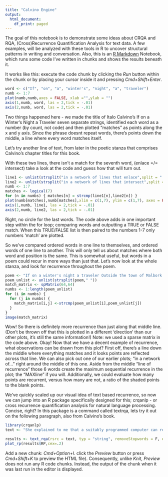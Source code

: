 ```yaml
---
title: "Calvino Engine"
output:
  html_document:
    df_print: paged
---
```

The goal of this notebook is to demonstrate some ideas about CRQA and RQA, (Cross)Recurrence Quantification Analysis for text data. A few examples, will be analyzed with these tools in R to uncover structural patterns in writing and conversation. Also, this is an [R Markdown](http://rmarkdown.rstudio.com) Notebook, which runs some code I've written in chunks and shows the results beneath it.

It works like this: execute the code chunk by clicking the *Run* button within the chunk or by placing your cursor inside it and pressing *Cmd+Shift+Enter*. 

```r
word <- c("If", "on", "a", "winter's", "night", "a", "traveler")
numb <- 1:7
plot(numb,numb,axes = FALSE, xlab ="",ylab = "")
axis(1,numb, word, las = 2,tick = -.01)
axis(2,numb, word, las = 2,tick = -.01)
```
Two things happened here - we made the title of Italo Calvino's If on a Winter's Night a Traveler seven separate strings, identified each word as a number (by count, not code) and then plotted "matches" as points along the x and y axis.  Since the phrase doesnt repeat words, there's points down the middle, a line where every word matches itself. 

Let's try another line of text, from later in the poetic stanza that comprises Calvino's chapter titles for this book.

With these two lines, there isn't a match for the seventh word, (enlace =/= intersect) take a look at the code and guess how that will turn out.
```r
line1 <- unlist(strsplit("in a network of lines that enlace",split = " "))
line2 <- unlist(strsplit("in a network of lines that intersect",split = " "))
numb <- 1:7
matches <- logical(7)
for (n in numbs) { matches[n] = strcmp(line1[n],line2[n]) }
plot(numb[matches],numb[matches],xlim = c(1,7), ylim = c(1,7), axes = FALSE, xlab ="",ylab = "")
axis(1,numb, line1, las = 2,tick = -.01)
axis(2,numb, line2, las = 2,tick = -.01)
```
Right, no circle for the last words. The code above adds in one important step within the for loop; comparing words and outputting a TRUE or FALSE match. When this TRUE/FALSE list is then paired to the numbers 1-7 only numbers 'match' are plotted.

So we've compared ordered words in one line to themselves, and ordered words of one line to another. This will only tell us about matches where both word and position is the same. This is somewhat useful, but words in a poem could recur in more ways than just that.
Let's now look at the whole stanza, and look for recurrence throughout the poem. 
```r
poem <- "If on a winter's night a traveler Outside the town of Malbork Leaning from the steep slope Without fear of wind or vertigo Looks down in the gathering shadow In a network of lines that enlace In a network of lines that intersect On the carpet of leaves illuminated by the moon Around an empty grave What story down there awaits its end"
poem_unlist <- unlist(strsplit(poem," "))
match_matrix <- spMatrix(64,64)
numbs <- 1:length(poem_unlist)
for (i in numbs) { 
  for (j in numbs) {
    match_matrix[i,j] <-strcmp(poem_unlist[i],poem_unlist[j])
  }
}
image(match_matrix)
```

Wow! So there is definitely more recurrence than just along that middle line. (Don't be thrown off that this is plotted in a different 'direction' than our other plots, it's still the same information!)  Note: we used a sparse matrix in the code above.
  Okay! Now that we have a decent example of recurrence, what observations can be drawn from this plot? First off, there's a line down the middle where everything matches and it looks points are reflected across that line.  We can also pick out one of our earlier plots; "in a network of..." right around the middle of this one. Aside from the middle "line of recurrence" those 6 words create the maximum sequential recurrence in the plot; the "MAXline" if you will. Additionally, we could evaluate how many points are recurrent, versus how many are not, a ratio of the shaded points to the blank points.
  
We've quickly scaled up our visual idea of text based recurrence, so now we can jump into an R package specifically designed for this; crqanlp - or cross recurrence quantification analysis for natural language processing.  Concise, right? In this package is a command called textrqa, lets try it out on the following paragraph, also from Calvino's book. 

```r
library(crqanlp)
text <- "She explained to me that a suitably programmed computer can read a novel in a few minutes and record the list of all the words contained in the text, in order of frequency. That way I can have an already completed reading at hand, Lotaria says, with an incalculable saving of time. What is the reading of a text, in fact, except the recording of certain thematic recurrences, certain insistences of forms and meanings? An electronic reading supplies me with a list of the frequencies, which I have only to glance at to form an idea of the problems the book suggests to my critical study. Naturally, at the highest frequencies the list records countless articles, pronouns, particles, but I don't pay them any attention. I head straight for the words richest in meaning; they can give me a fairly precise notion of the book"

results <- text_rqa(rsrc = text, typ = "string", removeStopwords = F, embed = 1)
plot_rp(results$RP,cex=.2)
```


Add a new chunk: *Cmd+Option+I*.
click the *Preview* button or press *Cmd+Shift+K* to preview the HTML file). 
Consequently, unlike *Knit*, *Preview* does not run any R code chunks. Instead, the output of the chunk when it was last run in the editor is displayed.